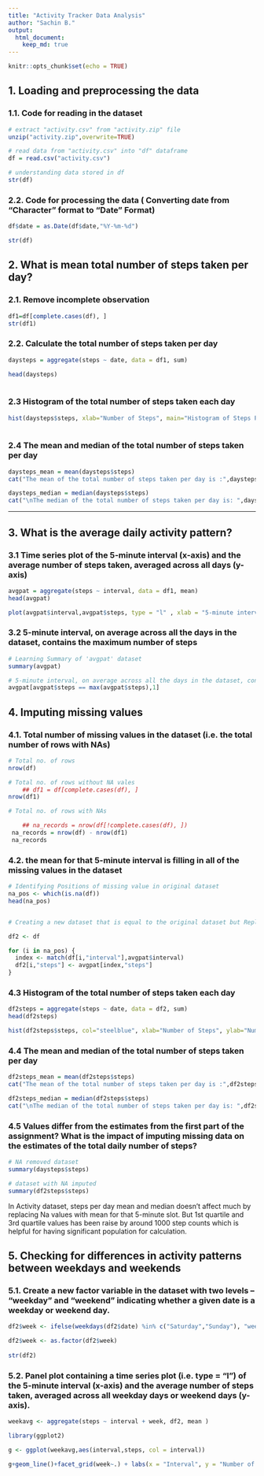 ```yaml
---
title: "Activity Tracker Data Analysis"
author: "Sachin B."
output: 
  html_document:
    keep_md: true
---
```


```r
knitr::opts_chunk$set(echo = TRUE)
```


## 1. Loading and preprocessing the data

### 1.1. Code for reading in the dataset 
```r

# extract "activity.csv" from "activity.zip" file
unzip("activity.zip",overwrite=TRUE)

# read data from "activity.csv" into "df" dataframe
df = read.csv("activity.csv")

# understanding data stored in df
str(df)

```

### 2.2. Code for processing the data ( Converting date from "Character" format to "Date" Format)
```r

df$date = as.Date(df$date,"%Y-%m-%d")

str(df)
```

## 2. What is mean total number of steps taken per day?

### 2.1. Remove incomplete observation
```r

df1=df[complete.cases(df), ]
str(df1)
```

### 2.2. Calculate the total number of steps taken per day
```r

daysteps = aggregate(steps ~ date, data = df1, sum)

head(daysteps)
    
```

### 2.3 Histogram of the total number of steps taken each day

```r

hist(daysteps$steps, xlab="Number of Steps", main="Histogram of Steps Per Day, Oct-Nov 2012")
    
```

### 2.4 The mean and median of the total number of steps taken per day

```r

daysteps_mean = mean(daysteps$steps)
cat("The mean of the total number of steps taken per day is :",daysteps_mean)

daysteps_median = median(daysteps$steps)
cat("\nThe median of the total number of steps taken per day is: ",daysteps_median)

```

<hr>

## 3. What is the average daily activity pattern?

### 3.1 Time series plot of the 5-minute interval (x-axis) and the average number of steps taken, averaged across all days (y-axis)

```r

avgpat = aggregate(steps ~ interval, data = df1, mean)
head(avgpat)

plot(avgpat$interval,avgpat$steps, type = "l" , xlab = "5-minute interval", ylab = "avg. no. of steps taken", main = "Average daily activity pattern")

```

### 3.2 5-minute interval, on average across all the days in the dataset, contains the maximum number of steps

```r

# Learning Summary of 'avgpat' dataset
summary(avgpat)

# 5-minute interval, on average across all the days in the dataset, contains the maximum number of steps
avgpat[avgpat$steps == max(avgpat$steps),1]

```

## 4. Imputing missing values

### 4.1. Total number of missing values in the dataset (i.e. the total number of rows with NAs)

```r
# Total no. of rows
nrow(df)

# Total no. of rows without NA vales
    ## df1 = df[complete.cases(df), ]
nrow(df1)

# Total no. of rows with NAs

    ## na_records = nrow(df[!complete.cases(df), ])
 na_records = nrow(df) - nrow(df1)
 na_records

```


### 4.2. the mean for that 5-minute interval is filling in all of the missing values in the dataset

```r


# Identifying Positions of missing value in original dataset
na_pos <- which(is.na(df))
head(na_pos)


# Creating a new dataset that is equal to the original dataset but Replacing missing values with the mean for that 5-minute interval.

df2 <- df

for (i in na_pos) {
  index <- match(df[i,"interval"],avgpat$interval)
  df2[i,"steps"] <- avgpat[index,"steps"]
}

```

### 4.3 Histogram of the total number of steps taken each day
```r

df2steps = aggregate(steps ~ date, data = df2, sum)
head(df2steps)

hist(df2steps$steps, col="steelblue", xlab="Number of Steps", ylab="Number of Days",  main="Histogram of Steps Per Day, Oct-Nov 2012")

```

### 4.4 The mean and median of the total number of steps taken per day

```r

df2steps_mean = mean(df2steps$steps)
cat("The mean of the total number of steps taken per day is :",df2steps_mean)

df2steps_median = median(df2steps$steps)
cat("\nThe median of the total number of steps taken per day is: ",df2steps_median)

```

### 4.5  Values differ from the estimates from the first part of the assignment? What is the impact of imputing missing data on the estimates of the total daily number of steps?

```r

# NA removed dataset
summary(daysteps$steps)

# dataset with NA imputed
summary(df2steps$steps)

```

In Activity dataset, steps per day mean and median doesn't affect much by replacing Na values with mean for that 5-minute slot. But 1st quartile and 3rd quartile values has been raise by around 1000 step counts which is helpful for having significant population for calculation.


## 5. Checking for differences in activity patterns between weekdays and weekends

### 5.1. Create a new factor variable in the dataset with two levels – “weekday” and “weekend” indicating whether a given date is a weekday or weekend day.

```r
df2$week <- ifelse(weekdays(df2$date) %in% c("Saturday","Sunday"), "weekend", "weekday")

df2$week <- as.factor(df2$week)
                              
str(df2)

```

### 5.2. Panel plot containing a time series plot (i.e. type = "l") of the 5-minute interval (x-axis) and the average number of steps taken, averaged across all weekday days or weekend days (y-axis).

```r

weekavg <- aggregate(steps ~ interval + week, df2, mean )

library(ggplot2)

g <- ggplot(weekavg,aes(interval,steps, col = interval))

g+geom_line()+facet_grid(week~.) + labs(x = "Interval", y = "Number of steps", title = "Time Series Plot")

```